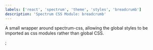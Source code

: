 ```yaml
---
labels: ['react', 'spectrum', 'theme', 'styles', 'breadcrumb']
description: 'Spectrum CSS Module: breadcrumb'
---
```



A small wrapper around spectrum-css, allowing the global
styles to be imported as css modules rather than global CSS.

<CSSModulePreview styles={styles} />;
